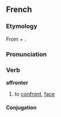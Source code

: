 ==French==
===Etymology===
From {{term|a-}} + {{term|front|lang=fr}}.

===Pronunciation===
{{IPA|/afʁɔ̃te/|lang=fr}}

===Verb===
'''affronter'''

# to [[confront]], [[face]]

====Conjugation====
{{fr-conj-er|affront|avoir}}